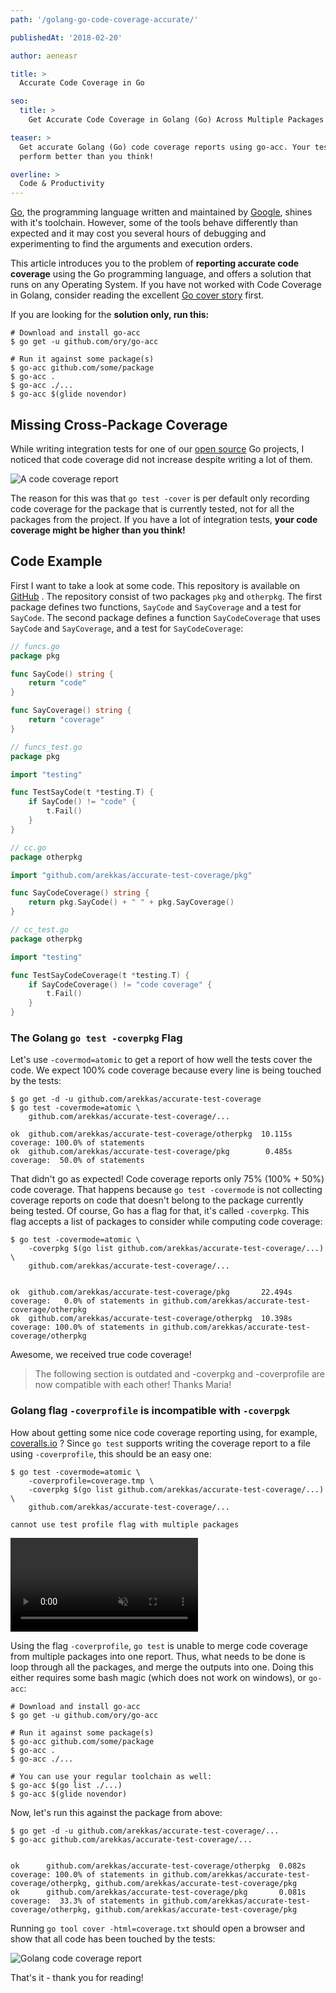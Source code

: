 ```yaml
---
path: '/golang-go-code-coverage-accurate/'

publishedAt: '2018-02-20'

author: aeneasr

title: >
  Accurate Code Coverage in Go

seo:
  title: >
    Get Accurate Code Coverage in Golang (Go) Across Multiple Packages

teaser: >
  Get accurate Golang (Go) code coverage reports using go-acc. Your test might
  perform better than you think!

overline: >
  Code & Productivity
---
```


[Go](https://golang.org/), the programming language written and maintained by
[Google](https://www.google.com), shines with it's toolchain. However, some of
the tools behave differently than expected and it may cost you several hours of
debugging and experimenting to find the arguments and execution orders.

This article introduces you to the problem of **reporting accurate code
coverage** using the Go programming language, and offers a solution that runs on
any Operating System. If you have not worked with Code Coverage in Golang,
consider reading the excellent [Go cover story](https://blog.golang.org/cover)
first.

If you are looking for the **solution only, run this:**

```shell-session
# Download and install go-acc
$ go get -u github.com/ory/go-acc

# Run it against some package(s)
$ go-acc github.com/some/package
$ go-acc .
$ go-acc ./...
$ go-acc $(glide novendor)
```

## Missing Cross-Package Coverage

While writing integration tests for one of our
[open source](https://github.com/ory/) Go projects, I noticed that code coverage
did not increase despite writing a lot of them.

![A code coverage report](../../images/articles/code-coverage/report.png)

The reason for this was that `go test -cover` is per default only recording code
coverage for the package that is currently tested, not for all the packages from
the project. If you have a lot of integration tests, **your code coverage might
be higher than you think!**

## Code Example

First I want to take a look at some code. This repository is available on
[GitHub](https://github.com/arekkas/accurate-test-coverage) . The repository
consist of two packages `pkg` and `otherpkg`. The first package defines two
functions, `SayCode` and `SayCoverage` and a test for `SayCode`. The second
package defines a function `SayCodeCoverage` that uses `SayCode` and
`SayCoverage`, and a test for `SayCodeCoverage`:

```go
// funcs.go
package pkg

func SayCode() string {
    return "code"
}

func SayCoverage() string {
    return "coverage"
}
```

```go
// funcs_test.go
package pkg

import "testing"

func TestSayCode(t *testing.T) {
    if SayCode() != "code" {
        t.Fail()
    }
}
```

```go
// cc.go
package otherpkg

import "github.com/arekkas/accurate-test-coverage/pkg"

func SayCodeCoverage() string {
    return pkg.SayCode() + " " + pkg.SayCoverage()
}
```

```go
// cc_test.go
package otherpkg

import "testing"

func TestSayCodeCoverage(t *testing.T) {
    if SayCodeCoverage() != "code coverage" {
        t.Fail()
    }
}
```

### The Golang `go test -coverpkg` Flag

Let's use `-covermod=atomic` to get a report of how well the tests cover the
code. We expect 100% code coverage because every line is being touched by the
tests:

```shell-session
$ go get -d -u github.com/arekkas/accurate-test-coverage
$ go test -covermode=atomic \
    github.com/arekkas/accurate-test-coverage/...

ok  github.com/arekkas/accurate-test-coverage/otherpkg  10.115s coverage: 100.0% of statements
ok  github.com/arekkas/accurate-test-coverage/pkg        0.485s coverage:  50.0% of statements
```

That didn't go as expected! Code coverage reports only 75% (100% + 50%) code
coverage. That happens because `go test -covermode` is not collecting coverage
reports on code that doesn't belong to the package currently being tested. Of
course, Go has a flag for that, it's called `-coverpkg`. This flag accepts a
list of packages to consider while computing code coverage:

```shell-session
$ go test -covermode=atomic \
    -coverpkg $(go list github.com/arekkas/accurate-test-coverage/...) \
    github.com/arekkas/accurate-test-coverage/...


ok  github.com/arekkas/accurate-test-coverage/pkg       22.494s coverage:   0.0% of statements in github.com/arekkas/accurate-test-coverage/otherpkg
ok  github.com/arekkas/accurate-test-coverage/otherpkg  10.398s coverage: 100.0% of statements in github.com/arekkas/accurate-test-coverage/otherpkg
```

Awesome, we received true code coverage!

> The following section is outdated and -coverpkg and -coverprofile are now
> compatible with each other! Thanks Maria!

### Golang flag `-coverprofile` is incompatible with `-coverpgk`

How about getting some nice code coverage reporting using, for example,
[coveralls.io](https://coveralls.io/) ? Since `go test` supports writing the
coverage report to a file using `-coverprofile`, this should be an easy one:

```shell-session
$ go test -covermode=atomic \
    -coverprofile=coverage.tmp \
    -coverpkg $(go list github.com/arekkas/accurate-test-coverage/...) \
    github.com/arekkas/accurate-test-coverage/...

cannot use test profile flag with multiple packages
```

<video autoplay muted loop playsInline>
  <source src="../../images/articles/code-coverage/tableflip.mp4" type="video/mp4"/>
  <source src="../../images/articles/code-coverage/tableflip.webm" type="video/webm"/>
</video>

Using the flag `-coverprofile`, `go test` is unable to merge code coverage from
multiple packages into one report. Thus, what needs to be done is loop through
all the packages, and merge the outputs into one. Doing this either requires
some bash magic (which does not work on windows), or `go-acc`:

```shell-session
# Download and install go-acc
$ go get -u github.com/ory/go-acc

# Run it against some package(s)
$ go-acc github.com/some/package
$ go-acc .
$ go-acc ./...

# You can use your regular toolchain as well:
$ go-acc $(go list ./...)
$ go-acc $(glide novendor)
```

Now, let's run this against the package from above:

```shell-session
$ go get -d -u github.com/arekkas/accurate-test-coverage/...
$ go-acc github.com/arekkas/accurate-test-coverage/...


ok      github.com/arekkas/accurate-test-coverage/otherpkg  0.082s  coverage: 100.0% of statements in github.com/arekkas/accurate-test-coverage/otherpkg, github.com/arekkas/accurate-test-coverage/pkg
ok      github.com/arekkas/accurate-test-coverage/pkg       0.081s  coverage:  33.3% of statements in github.com/arekkas/accurate-test-coverage/otherpkg, github.com/arekkas/accurate-test-coverage/pkg
```

Running `go tool cover -html=coverage.txt` should open a browser and show that
all code has been touched by the tests:

![Golang code coverage report](../../images/articles/code-coverage/result.png)

That's it - thank you for reading!
